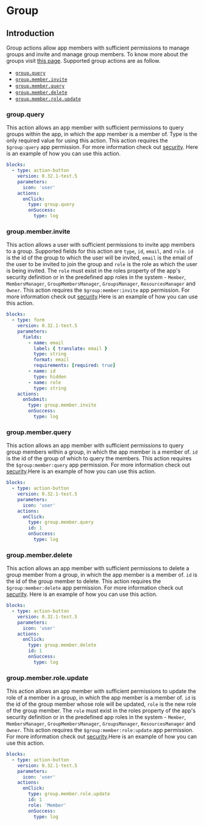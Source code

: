 
# Group

## Introduction

Group actions allow app members with sufficient permissions to manage groups and invite and manage
group members. To know more about the groups visit [this page](../app/groups.md). Supported group
actions are as follow.

- [`group.query`](#groupquery)
- [`group.member.invite`](#groupmemberinvite)
- [`group.member.query`](#groupmemberquery)
- [`group.member.delete`](#groupmemberdelete)
- [`group.member.role.update`](#groupmemberroleupdate)

### group.query<Side name="group.query" />

This action allows an app member with sufficient permissions to query groups within the app, in
which the app member is a member of. Type is the only required value for using this action. This
action requires the `$group:query` app permission. For more information check out
[security](../app/security.md#permissions). Here is an example of how you can use this action.

```yaml validate blocks-snippet
blocks:
  - type: action-button
    version: 0.32.1-test.5
    parameters:
      icon: 'user'
    actions:
      onClick:
        type: group.query
        onSuccess:
          type: log
```

### group.member.invite<Side name="group.member.invite" />

This action allows a user with sufficient permissions to invite app members to a group. Supported
fields for this action are `type`, `id`, `email`, and `role`. `id` is the id of the group to which
the user will be invited, `email` is the email of the user to be invited to join the group and
`role` is the role as which the user is being invited. The `role` must exist in the roles property
of the app's security definition or in the predefined app roles in the system - `Member`,
`MembersManager`, `GroupMembersManager`, `GroupsManager`, `ResourcesManager` and `Owner`. This
action requires the `$group:member:invite` app permission. For more information check out
[security](../app/security.md#permissions).Here is an example of how you can use this action.

```yaml validate blocks-snippet
blocks:
  - type: form
    version: 0.32.1-test.5
    parameters:
      fields:
        - name: email
          label: { translate: email }
          type: string
          format: email
          requirements: [required: true]
        - name: id
          type: hidden
        - name: role
          type: string
    actions:
      onSubmit:
        type: group.member.invite
        onSuccess:
          type: log
```

### group.member.query<Side name="group.member.query" />

This action allows an app member with sufficient permissions to query group members within a group,
in which the app member is a member of. `id` is the id of the group of which to query the members.
This action requires the `$group:member:query` app permission. For more information check out
[security](../app/security.md#permissions).Here is an example of how you can use this action.

```yaml validate blocks-snippet
blocks:
  - type: action-button
    version: 0.32.1-test.5
    parameters:
      icon: 'user'
    actions:
      onClick:
        type: group.member.query
        id: 1
        onSuccess:
          type: log
```

### group.member.delete<Side name="group.member.delete" />

This action allows an app member with sufficient permissions to delete a group member from a group,
in which the app member is a member of. `id` is the id of the group member to delete. This action
requires the `$group:member:delete` app permission. For more information check out
[security](../app/security.md#permissions). Here is an example of how you can use this action.

```yaml validate blocks-snippet
blocks:
  - type: action-button
    version: 0.32.1-test.5
    parameters:
      icon: 'user'
    actions:
      onClick:
        type: group.member.delete
        id: 1
        onSuccess:
          type: log
```

### group.member.role.update<Side name="group.member.role.update" />

This action allows an app member with sufficient permissions to update the role of a member in a
group, in which the app member is a member of. `id` is the id of the group member whose role will be
updated, `role` is the new role of the group member. The `role` must exist in the roles property of
the app's security definition or in the predefined app roles in the system - `Member`,
`MembersManager`, `GroupMembersManager`, `GroupsManager`, `ResourcesManager` and `Owner`. This
action requires the `$group:member:role:update` app permission. For more information check out
[security](../app/security.md#permissions).Here is an example of how you can use this action.

```yaml validate blocks-snippet
blocks:
  - type: action-button
    version: 0.32.1-test.5
    parameters:
      icon: 'user'
    actions:
      onClick:
        type: group.member.role.update
        id: 1
        role: 'Member'
        onSuccess:
          type: log
```
